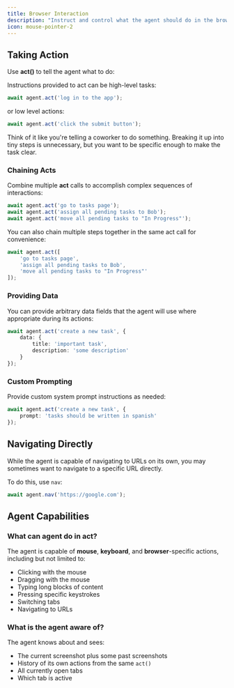 ```yaml
---
title: Browser Interaction
description: "Instruct and control what the agent should do in the browser"
icon: mouse-pointer-2
---
```


## Taking Action

Use **act()** to tell the agent what to do:

Instructions provided to act can be high-level tasks:
```ts
await agent.act('log in to the app');
```

or low level actions:
```ts
await agent.act('click the submit button');
```

Think of it like you're telling a coworker to do something. Breaking it up into tiny steps is unnecessary, but you want to be specific enough to make the task clear.

### Chaining Acts

Combine multiple **act** calls to accomplish complex sequences of interactions:
```ts
await agent.act('go to tasks page');
await agent.act('assign all pending tasks to Bob');
await agent.act('move all pending tasks to "In Progress"');
```

You can also chain multiple steps together in the same act call for convenience:
```ts
await agent.act([
    'go to tasks page',
    'assign all pending tasks to Bob',
    'move all pending tasks to "In Progress"'
]);
```

### Providing Data

You can provide arbitrary data fields that the agent will use where appropriate during its actions:
```ts
await agent.act('create a new task', {
    data: {
        title: 'important task',
        description: 'some description'
    }
});
```

### Custom Prompting

Provide custom system prompt instructions as needed:
```ts
await agent.act('create a new task', {
    prompt: 'tasks should be written in spanish'
});
```

## Navigating Directly

While the agent is capable of navigating to URLs on its own, you may sometimes want to navigate to a specific URL directly.

To do this, use `nav`:
```ts
await agent.nav('https://google.com');
```

## Agent Capabilities

### What can agent do in act?

The agent is capable of **mouse**, **keyboard**, and **browser**-specific actions, including but not limited to:
- Clicking with the mouse
- Dragging with the mouse
- Typing long blocks of content
- Pressing specific keystrokes
- Switching tabs
- Navigating to URLs

### What is the agent aware of?

The agent knows about and sees:
- The current screenshot plus some past screenshots
- History of its own actions from the same `act()`
- All currently open tabs
- Which tab is active
